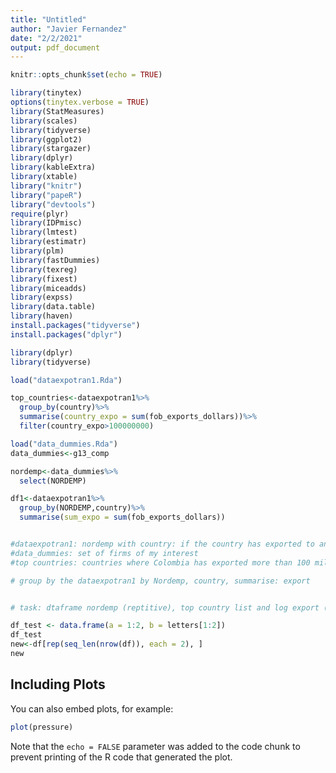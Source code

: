 ```yaml
---
title: "Untitled"
author: "Javier Fernandez"
date: "2/2/2021"
output: pdf_document
---
```


```r
knitr::opts_chunk$set(echo = TRUE)
```



```r

library(tinytex)
options(tinytex.verbose = TRUE)
library(StatMeasures)
library(scales)
library(tidyverse)
library(ggplot2)
library(stargazer)
library(dplyr)
library(kableExtra)
library(xtable)
library("knitr")
library("papeR")
library("devtools")
require(plyr)
library(IDPmisc)
library(lmtest)
library(estimatr)
library(plm)
library(fastDummies)
library(texreg)
library(fixest)
library(miceadds)
library(expss)
library(data.table)
library(haven)
install.packages("tidyverse")
install.packages("dplyr")

library(dplyr)
library(tidyverse)

load("dataexpotran1.Rda")

top_countries<-dataexpotran1%>%
  group_by(country)%>%
  summarise(country_expo = sum(fob_exports_dollars))%>%
  filter(country_expo>100000000)

load("data_dummies.Rda")
data_dummies<-g13_comp

nordemp<-data_dummies%>%
  select(NORDEMP)

df1<-dataexpotran1%>%
  group_by(NORDEMP,country)%>%
  summarise(sum_expo = sum(fob_exports_dollars))


#dataexpotran1: nordemp with country: if the country has exported to any countru
#data_dummies: set of firms of my interest
#top countries: countries where Colombia has exported more than 100 million

# group by the dataexpotran1 by Nordemp, country, summarise: export


# task: dtaframe nordemp (reptitive), top country list and log export (from data_dummies) 

df_test <- data.frame(a = 1:2, b = letters[1:2])
df_test
new<-df[rep(seq_len(nrow(df)), each = 2), ]
new

```

## Including Plots

You can also embed plots, for example:

```r
plot(pressure)
```

Note that the `echo = FALSE` parameter was added to the code chunk to prevent printing of the R code that generated the plot.
